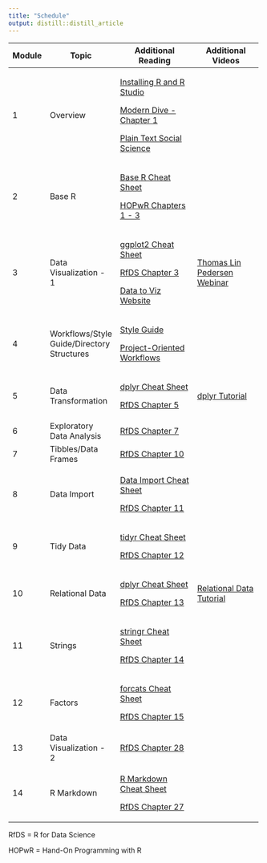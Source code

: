 ```yaml
---
title: "Schedule"
output: distill::distill_article
---
```


```{=html}
<style>
d-article table td {
  border-bottom: 1px solid rgba(4, 4, 4, 0.36);
}
</style>
```
```{=html}
<style>
d-article table tbody :first-child td {
  padding-top: 2px;
  border-top: 3px solid rgba(4, 4, 4, 0.7);
}
</style>
```
```{=html}
<style>
d-article table tbody :last-child td {
  padding-top: 2px;
  border-bottom: 2px solid rgba(4, 4, 4, 0.7);
}
</style>
```
+--------+--------------------------------------------+---------------------------------------------------------------------------------------------------------------------------+-----------------------------------------------------------------------------------------------+
| Module | Topic                                      | Additional Reading                                                                                                        | Additional Videos                                                                             |
+========+============================================+===========================================================================================================================+===============================================================================================+
| 1      | Overview                                   | [Installing R and R Studio](https://rstudio-education.github.io/hopr/starting.html){target="_blank"}                      |                                                                                               |
|        |                                            |                                                                                                                           |                                                                                               |
|        |                                            | [Modern Dive - Chapter 1](https://moderndive.com/1-getting-started.html){target="_blank"}                                 |                                                                                               |
|        |                                            |                                                                                                                           |                                                                                               |
|        |                                            | [Plain Text Social Science](https://plain-text.co/index.html#introduction){target="_blank"}                               |                                                                                               |
+--------+--------------------------------------------+---------------------------------------------------------------------------------------------------------------------------+-----------------------------------------------------------------------------------------------+
| 2      | Base R                                     | [Base R Cheat Sheet](https://iqss.github.io/dss-workshops/R/Rintro/base-r-cheat-sheet.pdf){target="_blank"}               |                                                                                               |
|        |                                            |                                                                                                                           |                                                                                               |
|        |                                            | [HOPwR Chapters 1 - 3](https://rstudio-education.github.io/hopr/){target="_blank"}                                        |                                                                                               |
+--------+--------------------------------------------+---------------------------------------------------------------------------------------------------------------------------+-----------------------------------------------------------------------------------------------+
| 3      | Data Visualization - 1                     | [ggplot2 Cheat Sheet](https://raw.githubusercontent.com/rstudio/cheatsheets/main/data-visualization.pdf){target="_blank"} | [Thomas Lin Pedersen Webinar](https://www.youtube.com/watch?v=h29g21z0a68){target="_blank"}   |
|        |                                            |                                                                                                                           |                                                                                               |
|        |                                            | [RfDS Chapter 3](https://r4ds.had.co.nz/data-visualisation.html){target="_blank"}                                         |                                                                                               |
|        |                                            |                                                                                                                           |                                                                                               |
|        |                                            | [Data to Viz Website](https://www.data-to-viz.com/)                                                                       |                                                                                               |
+--------+--------------------------------------------+---------------------------------------------------------------------------------------------------------------------------+-----------------------------------------------------------------------------------------------+
| 4      | Workflows/Style Guide/Directory Structures | [Style Guide](http://adv-r.had.co.nz/Style.html){target="_blank"}                                                         |                                                                                               |
|        |                                            |                                                                                                                           |                                                                                               |
|        |                                            | [Project-Oriented Workflows](https://rstats.wtf/project-oriented-workflow.html){target="_blank"}                          |                                                                                               |
+--------+--------------------------------------------+---------------------------------------------------------------------------------------------------------------------------+-----------------------------------------------------------------------------------------------+
| 5      | Data Transformation                        | [dplyr Cheat Sheet](https://raw.githubusercontent.com/rstudio/cheatsheets/main/data-transformation.pdf){target="_blank"}  | [dplyr Tutorial](https://www.youtube.com/watch?v=Zc_ufg4uW4U){target="_blank"}                |
|        |                                            |                                                                                                                           |                                                                                               |
|        |                                            | [RfDS Chapter 5](https://r4ds.had.co.nz/transform.html){target="_blank"}                                                  |                                                                                               |
+--------+--------------------------------------------+---------------------------------------------------------------------------------------------------------------------------+-----------------------------------------------------------------------------------------------+
| 6      | Exploratory Data Analysis                  | [RfDS Chapter 7](https://r4ds.had.co.nz/exploratory-data-analysis.html){target="_blank"}                                  |                                                                                               |
+--------+--------------------------------------------+---------------------------------------------------------------------------------------------------------------------------+-----------------------------------------------------------------------------------------------+
| 7      | Tibbles/Data Frames                        | [RfDS Chapter 10](https://r4ds.had.co.nz/tibbles.html){target="_blank"}                                                   |                                                                                               |
+--------+--------------------------------------------+---------------------------------------------------------------------------------------------------------------------------+-----------------------------------------------------------------------------------------------+
| 8      | Data Import                                | [Data Import Cheat Sheet](https://raw.githubusercontent.com/rstudio/cheatsheets/main/data-import.pdf){target="_blank"}    |                                                                                               |
|        |                                            |                                                                                                                           |                                                                                               |
|        |                                            | [RfDS Chapter 11](https://r4ds.had.co.nz/data-import.html){target="_blank"}                                               |                                                                                               |
+--------+--------------------------------------------+---------------------------------------------------------------------------------------------------------------------------+-----------------------------------------------------------------------------------------------+
| 9      | Tidy Data                                  | [tidyr Cheat Sheet](https://raw.githubusercontent.com/rstudio/cheatsheets/main/tidyr.pdf){target="_blank"}                |                                                                                               |
|        |                                            |                                                                                                                           |                                                                                               |
|        |                                            | [RfDS Chapter 12](https://r4ds.had.co.nz/tidy-data.html){target="_blank"}                                                 |                                                                                               |
+--------+--------------------------------------------+---------------------------------------------------------------------------------------------------------------------------+-----------------------------------------------------------------------------------------------+
| 10     | Relational Data                            | [dplyr Cheat Sheet](https://raw.githubusercontent.com/rstudio/cheatsheets/main/data-transformation.pdf){target="_blank"}  | [Relational Data Tutorial](https://www.youtube.com/watch?v=AuBgYDCg1Cg&t=0s){target="_blank"} |
|        |                                            |                                                                                                                           |                                                                                               |
|        |                                            | [RfDS Chapter 13](https://r4ds.had.co.nz/relational-data.html){target="_blank"}                                           |                                                                                               |
+--------+--------------------------------------------+---------------------------------------------------------------------------------------------------------------------------+-----------------------------------------------------------------------------------------------+
| 11     | Strings                                    | [stringr Cheat Sheet](https://raw.githubusercontent.com/rstudio/cheatsheets/main/strings.pdf){target="_blank"}            |                                                                                               |
|        |                                            |                                                                                                                           |                                                                                               |
|        |                                            | [RfDS Chapter 14](https://r4ds.had.co.nz/strings.html){target="_blank"}                                                   |                                                                                               |
+--------+--------------------------------------------+---------------------------------------------------------------------------------------------------------------------------+-----------------------------------------------------------------------------------------------+
| 12     | Factors                                    | [forcats Cheat Sheet](https://raw.githubusercontent.com/rstudio/cheatsheets/main/factors.pdf){target="_blank"}            |                                                                                               |
|        |                                            |                                                                                                                           |                                                                                               |
|        |                                            | [RfDS Chapter 15](https://r4ds.had.co.nz/factors.html){target="_blank"}                                                   |                                                                                               |
+--------+--------------------------------------------+---------------------------------------------------------------------------------------------------------------------------+-----------------------------------------------------------------------------------------------+
| 13     | Data Visualization - 2                     | [RfDS Chapter 28](https://r4ds.had.co.nz/graphics-for-communication.html){target="_blank"}                                |                                                                                               |
+--------+--------------------------------------------+---------------------------------------------------------------------------------------------------------------------------+-----------------------------------------------------------------------------------------------+
| 14     | R Markdown                                 | [R Markdown Cheat Sheet](https://www.rstudio.com/wp-content/uploads/2015/02/rmarkdown-cheatsheet.pdf){target="_blank"}    |                                                                                               |
|        |                                            |                                                                                                                           |                                                                                               |
|        |                                            | [RfDS Chapter 27](https://r4ds.had.co.nz/r-markdown.html){target="_blank"}                                                |                                                                                               |
+--------+--------------------------------------------+---------------------------------------------------------------------------------------------------------------------------+-----------------------------------------------------------------------------------------------+

RfDS = R for Data Science

HOPwR = Hand-On Programming with R
